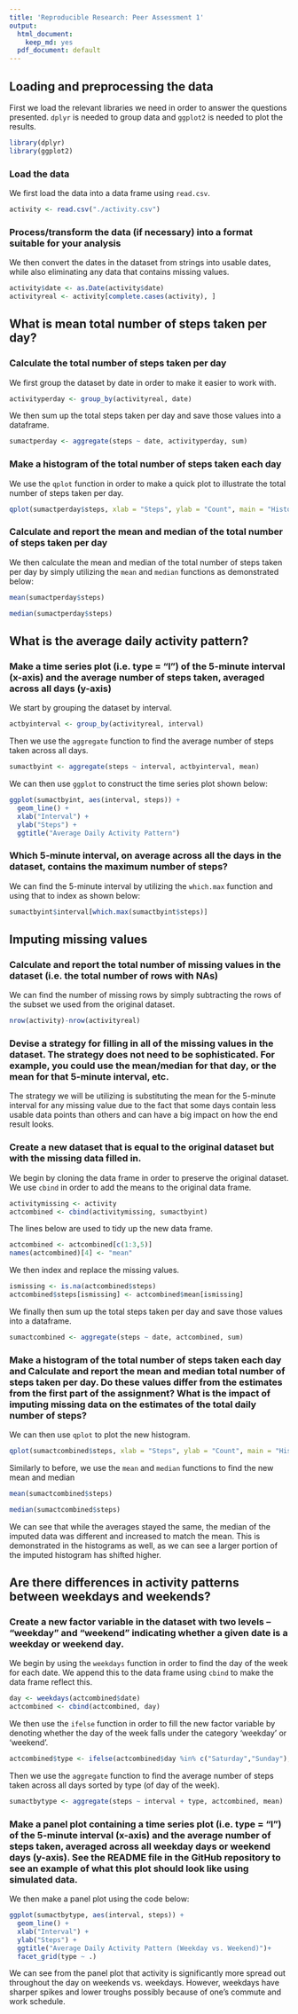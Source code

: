 ```yaml
---
title: 'Reproducible Research: Peer Assessment 1'
output: 
  html_document:
    keep_md: yes
  pdf_document: default
---
```


## Loading and preprocessing the data
First we load the relevant libraries we need in order to answer the questions presented. ```dplyr``` is needed to group data and ```ggplot2``` is needed to plot the results.
```r
library(dplyr)
library(ggplot2)
```

### Load the data
We first load the data into a data frame using ```read.csv```.
```r
activity <- read.csv("./activity.csv")
```

### Process/transform the data (if necessary) into a format suitable for your analysis
We then convert the dates in the dataset from strings into usable dates, while also eliminating any data that contains missing values.
```r
activity$date <- as.Date(activity$date)
activityreal <- activity[complete.cases(activity), ]
```

## What is mean total number of steps taken per day?

### Calculate the total number of steps taken per day
We first group the dataset by date in order to make it easier to work with.
```r
activityperday <- group_by(activityreal, date)
```
We then sum up the total steps taken per day and save those values into a dataframe.
```r
sumactperday <- aggregate(steps ~ date, activityperday, sum)
```

### Make a histogram of the total number of steps taken each day
We use the ```qplot``` function in order to make a quick plot to illustrate the total number of steps taken per day.
```r
qplot(sumactperday$steps, xlab = "Steps", ylab = "Count", main = "Histogram of Total Number of Steps per Day", bins = 30)
```

### Calculate and report the mean and median of the total number of steps taken per day
We then calculate the mean and median of the total number of steps taken per day by simply utilizing the ```mean``` and ```median``` functions as demonstrated below:
```r
mean(sumactperday$steps)
```
```r
median(sumactperday$steps)
```

## What is the average daily activity pattern?
### Make a time series plot (i.e. type = "l") of the 5-minute interval (x-axis) and the average number of steps taken, averaged across all days (y-axis)
We start by grouping the dataset by interval.
```r
actbyinterval <- group_by(activityreal, interval)
```
Then we use the ```aggregate``` function to find the average number of steps taken across all days.
```r
sumactbyint <- aggregate(steps ~ interval, actbyinterval, mean)
```
We can then use ```ggplot``` to construct the time series plot shown below:
```r
ggplot(sumactbyint, aes(interval, steps)) +
  geom_line() +
  xlab("Interval") +
  ylab("Steps") +
  ggtitle("Average Daily Activity Pattern")
```

### Which 5-minute interval, on average across all the days in the dataset, contains the maximum number of steps?
We can find the 5-minute interval by utilizing the ```which.max``` function and using that to index as shown below:
```r
sumactbyint$interval[which.max(sumactbyint$steps)]
```
## Imputing missing values
### Calculate and report the total number of missing values in the dataset (i.e. the total number of rows with NAs)
We can find the number of missing rows by simply subtracting the rows of the subset we used from the original dataset.
```r
nrow(activity)-nrow(activityreal)
```
### Devise a strategy for filling in all of the missing values in the dataset. The strategy does not need to be sophisticated. For example, you could use the mean/median for that day, or the mean for that 5-minute interval, etc.
The strategy we will be utilizing is substituting the mean for the 5-minute interval for any missing value due to the fact that some days contain less usable data points than others and can have a big impact on how the end result looks. 

### Create a new dataset that is equal to the original dataset but with the missing data filled in.
We begin by cloning the data frame in order to preserve the original dataset. We use ```cbind``` in order to add the means to the original data frame.
```r
activitymissing <- activity
actcombined <- cbind(activitymissing, sumactbyint)
```
The lines below are used to tidy up the new data frame.
```r
actcombined <- actcombined[c(1:3,5)]
names(actcombined)[4] <- "mean"
```
We then index and replace the missing values.
```r
ismissing <- is.na(actcombined$steps)
actcombined$steps[ismissing] <- actcombined$mean[ismissing]
```
We finally then sum up the total steps taken per day and save those values into a dataframe.
```r
sumactcombined <- aggregate(steps ~ date, actcombined, sum)
```

### Make a histogram of the total number of steps taken each day and Calculate and report the mean and median total number of steps taken per day. Do these values differ from the estimates from the first part of the assignment? What is the impact of imputing missing data on the estimates of the total daily number of steps?
We can then use ```qplot``` to plot the new histogram.
```r
qplot(sumactcombined$steps, xlab = "Steps", ylab = "Count", main = "Histogram of Total Number of Steps per Day", bins = 30)
```

Similarly to before, we use the ```mean``` and ```median``` functions to find the new mean and median
```r
mean(sumactcombined$steps)
```
```r
median(sumactcombined$steps)
```
We can see that while the averages stayed the same, the median of the imputed data was different and increased to match the mean. This is demonstrated in the histograms as well, as we can see a larger portion of the imputed histogram has shifted higher.

## Are there differences in activity patterns between weekdays and weekends?

### Create a new factor variable in the dataset with two levels – “weekday” and “weekend” indicating whether a given date is a weekday or weekend day.
We begin by  using the ```weekdays``` function in order to find the day of the week for each date. We append this to the data frame using ```cbind``` to make the data frame reflect this.
```r
day <- weekdays(actcombined$date)
actcombined <- cbind(actcombined, day)
```
We then use the ```ifelse``` function in order to fill the new factor variable by denoting whether the day of the week falls under the category 'weekday' or 'weekend'.
```r
actcombined$type <- ifelse(actcombined$day %in% c("Saturday","Sunday"), "weekend", "weekday")
```
Then we use the ```aggregate``` function to find the average number of steps taken across all days sorted by type (of day of the week).
```r
sumactbytype <- aggregate(steps ~ interval + type, actcombined, mean)
```

### Make a panel plot containing a time series plot (i.e. type = "l") of the 5-minute interval (x-axis) and the average number of steps taken, averaged across all weekday days or weekend days (y-axis). See the README file in the GitHub repository to see an example of what this plot should look like using simulated data.
We then make a panel plot using the code below: 
```r
ggplot(sumactbytype, aes(interval, steps)) +
  geom_line() +
  xlab("Interval") +
  ylab("Steps") +
  ggtitle("Average Daily Activity Pattern (Weekday vs. Weekend)")+
  facet_grid(type ~ .)
```

We can see from the panel plot that activity is significantly more spread out throughout the day on weekends vs. weekdays. However, weekdays have sharper spikes and lower troughs possibly because of one's commute and work schedule.